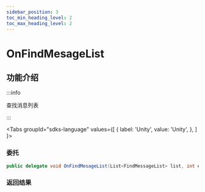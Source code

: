 ```yaml
---
sidebar_position: 3
toc_min_heading_level: 2
toc_max_heading_level: 2
---
```


# OnFindMesageList

## 功能介绍

:::info

查找消息列表

:::

<Tabs
groupId="sdks-language"
values={[
{ label: 'Unity', value: 'Unity', },
]
}>

<TabItem value="Unity">

### 委托

```C# showLineNumbers
public delegate void OnFindMesageList(List<FindMessageList> list, int errCode, string errMsg);
```

### 返回结果

</TabItem>

</Tabs>
